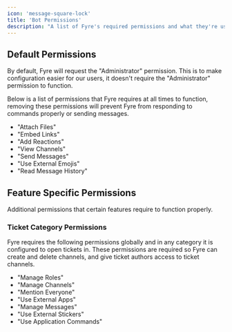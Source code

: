 ```yaml
---
icon: 'message-square-lock'
title: 'Bot Permissions'
description: "A list of Fyre's required permissions and what they're used for."
---
```


## Default Permissions
By default, Fyre will request the "Administrator" permission.
This is to make configuration easier for our users, it doesn't require the "Administrator" permission to function.

Below is a list of permissions that Fyre requires at all times to function,
removing these permissions will prevent Fyre from responding to commands properly or sending messages.

- "Attach Files"
- "Embed Links"
- "Add Reactions"
- "View Channels"
- "Send Messages"
- "Use External Emojis"
- "Read Message History"

## Feature Specific Permissions
Additional permissions that certain features require to function properly.

### Ticket Category Permissions
Fyre requires the following permissions globally and in any category it is configured to open tickets in.
These permissions are required so Fyre can create and delete channels, and give ticket authors access to ticket channels.

- "Manage Roles"
- "Manage Channels"
- "Mention Everyone"
- "Use External Apps"
- "Manage Messages"
- "Use External Stickers"
- "Use Application Commands"

